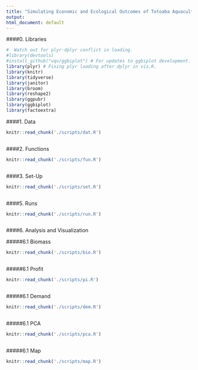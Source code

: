 ```yaml
---
title: "Simulating Economic and Ecological Outcomes of Totoaba Aquaculture"
output:
html_document: default
---
```


####0. Libraries

```r

#  Watch out for plyr-dplyr conflict in loading.
#library(devtools)
#install_github("vqv/ggbiplot") # For updates to ggbiplot development.
library(plyr) # Fixing plyr loading after dplyr in vis.R.
library(knitr)
library(tidyverse)
library(janitor)
library(broom)
library(reshape2)
library(ggpubr)
library(ggbiplot)
library(factoextra)

```

####1. Data

```r
knitr::read_chunk('./scripts/dat.R')
```

```r
```

####2. Functions

```r

knitr::read_chunk('./scripts/fun.R')

```

```r
```

####3. Set-Up

```r

knitr::read_chunk('./scripts/set.R')

```

```r
```


####5. Runs

```r
knitr::read_chunk('./scripts/run.R')
```

```r
```

####6. Analysis and Visualization

#####6.1 Biomass
```r
knitr::read_chunk('./scripts/bio.R')
```

```r
```

#####6.1 Profit
```r
knitr::read_chunk('./scripts/pi.R')
```

```r
```

#####6.1 Demand
```r
knitr::read_chunk('./scripts/dem.R')
```

```r
```

#####6.1 PCA
```r
knitr::read_chunk('./scripts/pca.R')
```

```r
```

#####6.1 Map
```r
knitr::read_chunk('./scripts/map.R')
```

```r
```